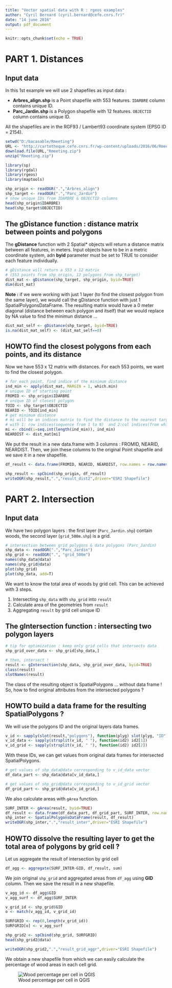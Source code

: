 ```yaml
---
title: "Vector spatial data with R : rgeos examples"
author: "Cyril Bernard (cyril.bernard@cefe.cnrs.fr)"
date: "14 june 2016"
output: pdf_document
---
```


```r
knitr::opts_chunk$set(echo = TRUE)
```

# PART 1. Distances

## Input data 

In this 1st example we will use 2 shapefiles as input data :

- **Arbres_align.shp** is a Point shapefile with 553 features. `IDARBRE` column contains unique ID. 
- **Parc_Jardin.shp** is a Polygon shapefile with 12 features. `OBJECTID` column contains unique ID.

All the shapefiles are in the RGF93 / Lambert93 coordinate system (EPSG ID = 2154).

```r
setwd("D:/bacasable/Rmeeting")
URL <- "http://cartotheque.cefe.cnrs.fr/wp-content/uploads/2016/06/Rmeeting.zip"
download.file(URL,"Rmeeting.zip")
unzip("Rmeeting.zip")

library(sp)
library(rgdal)
library(rgeos)
library(maptools)
```

```r
shp_origin <- readOGR(".","Arbres_align")
shp_target <- readOGR(".","Parc_Jardin")
# show unique IDs from IDARBRE & OBJECTID columns 
head(shp_origin$IDARBRE)
head(shp_target$OBJECTID)
```

## The gDistance function : distance matrix between points and polygons

The **gDistance** function with 2 Spatial\* objects will return a distance matrix between all features, in meters. Input objects have to be in a metric coordinate system, adn **byid** parameter must be set to TRUE to consider each feature individually.

```r
# gDistance will return a 553 x 12 matrix
# (553 points from shp_origin, 12 polygons from shp_target)
dist_mat <- gDistance(shp_target, shp_origin, byid=TRUE)
dim(dist_mat)
```

**Note :** if we were working with just 1 layer (to find the closest polygon from the same layer), we would call the gDistance function with just 1 SpatialPolygonsDataFrame. The resulting matrix would have a 0 meter diagonal (distance between each polygon and itself) that we would replace by NA value to find the minimun distance ...

```r
dist_mat_self <- gDistance(shp_target, byid=TRUE)
is.na(dist_mat_self) <- (dist_mat_self==0)
```

## HOWTO find the closest polygons from each points, and its distance 

Now we have 553 x 12 matrix with distances. For each 553 points, we want to find the closest polygon. 

```r
# for each point, find indice of the minimum distance
ind_min <- apply(dist_mat, MARGIN = 1, which.min)
# unique ID of starting point
FROMID <- shp_origin$IDARBRE 
# unique ID of closest polygon
TOID <- shp_target$OBJECTID
NEARID <- TOID[ind_min]
# get minimum distance
# mi will be an indices matrix to find the distance to the nearest target
# with 1: row indices(sequence from 1 to N)  and 2:col indices(from which.min) 
mi <- cbind(i=seq.int(length(ind_min)), ind_min)
NEARDIST <- dist_mat[mi]
```

We put the result in a new data.frame with 3 columns : FROMID, NEARID, NEARDIST. Then, we join these columns to the original Point shapefile and we save it in a new shapefile.

```r
df_result <- data.frame(FROMID, NEARID, NEARDIST, row.names = row.names(shp_origin))

shp_result <- spCbind(shp_origin, df_result)
writeOGR(shp_result,".","result_dist2",driver="ESRI Shapefile")
```

# PART 2. Intersection

## Input data

We have two polygon layers : the first layer (`Parc_Jardin.shp`) contain woods, the second layer (`grid_500m.shp`) is a grid. 

```r
# intersection between grid polygons & data polygons (Parc_Jardin)
shp_data <- readOGR(".","Parc_Jardin")
shp_grid <- readOGR(".", "grid_500m")
names(shp_data@data)
names(shp_grid@data)
plot(shp_grid)
plot(shp_data, add=T)
```

We want to know the total area of woods by grid cell. This can be achieved with 3 steps.

1. Intersecting `shp_data` with `shp_grid` into `result`
2. Calculate area of the geometries from `result`
3. Aggregating `result` by grid cell unique ID

## The gIntersection function : intersecting two polygon layers

```r
# tip for optimization : keep only grid cells that intersects data 
shp_grid_over_data <- shp_grid[shp_data,]

# then, intersect !
result <- gIntersection(shp_data, shp_grid_over_data, byid=TRUE)
class(result)
slotNames(result)
```

The class of the resulting object is SpatialPolygons ... without data frame ! So, how to find original attributes from the intersected polygons ?

## HOWTO build a data frame for the resulting SpatialPolygons ? 

We will use the polygons ID and the original layers data frames.

```r
v_id <- sapply(slot(result,"polygons"), function(plyg) slot(plyg, "ID"))
v_id_data <- sapply(strsplit(v_id, " "), function(id2) id2[1])
v_id_grid <- sapply(strsplit(v_id, " "), function(id2) id2[2])
```

With these IDs, we can get values from original data frames for intersected SpatialPolygons.

```r
# get values of shp_data@data corresponding to v_id_data vector
df_data_part <- shp_data@data[v_id_data,]

# get values of shp_grid@data corresponding to v_id_grid vector
df_grid_part <- shp_grid@data[v_id_grid,]
```

We also calculate areas with `gArea` function.
```r
SURF_INTER <- gArea(result, byid=TRUE)
df_result <- data.frame(df_data_part, df_grid_part, SURF_INTER, row.names=v_id)
shp_inter <- SpatialPolygonsDataFrame(result, df_result)
writeOGR(shp_inter,".","result_inter",driver="ESRI Shapefile")
```

## HOWTO dissolve the resulting layer to get the total area of polygons by grid cell ?

Let us aggregate the result of intersection by grid cell

```r
df_agg <- aggregate(SURF_INTER~GID, df_result, sum)
```

We join original `shp_grid` and aggregated areas from `df_agg` using **GID** column. Then we save the result in a new shapefile.

```r
v_agg_id <- df_agg$GID
v_agg_surf <- df_agg$SURF_INTER

v_grid_id <- shp_grid$GID
o <- match(v_agg_id, v_grid_id)

SURFGRID <- rep(0,length(v_grid_id))
SURFGRID[o] <- v_agg_surf

shp_grid2 <- spCbind(shp_grid, SURFGRID)
head(shp_grid2@data)

writeOGR(shp_grid2,".","result_grid_aggr",driver="ESRI Shapefile")
```

We obtain a new shapefile from which we can easily calculate the percentage of wood areas in each cell grid.

![Wood percentage per cell in QGIS](qgis_aggrwood.png)
